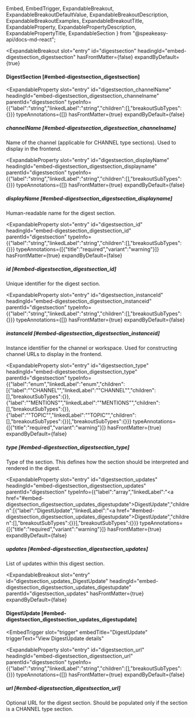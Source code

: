   Embed,
  EmbedTrigger,
  ExpandableBreakout,
  ExpandableBreakoutDefaultValue,
  ExpandableBreakoutDescription,
  ExpandableBreakoutExamples,
  ExpandableBreakoutTitle,
  ExpandableProperty,
  ExpandablePropertyDescription,
  ExpandablePropertyTitle,
  ExpandableSection
} from "@speakeasy-api/docs-md-react";

<ExpandableSection>

<ExpandableBreakout
  slot="entry"
  id="digestsection"
  headingId="embed-digestsection_digestsection"
  hasFrontMatter={false}
  expandByDefault={true}
>

<ExpandableBreakoutTitle slot="title">

#### DigestSection [#embed-digestsection_digestsection]

</ExpandableBreakoutTitle>

<ExpandableBreakoutDescription slot="description">

</ExpandableBreakoutDescription>

<ExpandableBreakoutExamples slot="examples">

</ExpandableBreakoutExamples>

<ExpandableBreakoutDefaultValue slot="defaultValue">

</ExpandableBreakoutDefaultValue>

</ExpandableBreakout>

<ExpandableProperty
  slot="entry"
  id="digestsection_channelName"
  headingId="embed-digestsection_digestsection_channelname"
  parentId="digestsection"
  typeInfo={{"label":"string","linkedLabel":"string","children":[],"breakoutSubTypes":{}}}
  typeAnnotations={[]}
  hasFrontMatter={true}
  expandByDefault={false}
>

<ExpandablePropertyTitle slot="title">

##### channelName [#embed-digestsection_digestsection_channelname]

</ExpandablePropertyTitle>

<ExpandablePropertyDescription slot="description">

Name of the channel (applicable for CHANNEL type sections). Used to display in the frontend.

</ExpandablePropertyDescription>

</ExpandableProperty>

<ExpandableProperty
  slot="entry"
  id="digestsection_displayName"
  headingId="embed-digestsection_digestsection_displayname"
  parentId="digestsection"
  typeInfo={{"label":"string","linkedLabel":"string","children":[],"breakoutSubTypes":{}}}
  typeAnnotations={[]}
  hasFrontMatter={true}
  expandByDefault={false}
>

<ExpandablePropertyTitle slot="title">

##### displayName [#embed-digestsection_digestsection_displayname]

</ExpandablePropertyTitle>

<ExpandablePropertyDescription slot="description">

Human-readable name for the digest section.

</ExpandablePropertyDescription>

</ExpandableProperty>

<ExpandableProperty
  slot="entry"
  id="digestsection_id"
  headingId="embed-digestsection_digestsection_id"
  parentId="digestsection"
  typeInfo={{"label":"string","linkedLabel":"string","children":[],"breakoutSubTypes":{}}}
  typeAnnotations={[{"title":"required","variant":"warning"}]}
  hasFrontMatter={true}
  expandByDefault={false}
>

<ExpandablePropertyTitle slot="title">

##### id [#embed-digestsection_digestsection_id]

</ExpandablePropertyTitle>

<ExpandablePropertyDescription slot="description">

Unique identifier for the digest section.

</ExpandablePropertyDescription>

</ExpandableProperty>

<ExpandableProperty
  slot="entry"
  id="digestsection_instanceId"
  headingId="embed-digestsection_digestsection_instanceid"
  parentId="digestsection"
  typeInfo={{"label":"string","linkedLabel":"string","children":[],"breakoutSubTypes":{}}}
  typeAnnotations={[]}
  hasFrontMatter={true}
  expandByDefault={false}
>

<ExpandablePropertyTitle slot="title">

##### instanceId [#embed-digestsection_digestsection_instanceid]

</ExpandablePropertyTitle>

<ExpandablePropertyDescription slot="description">

Instance identifier for the channel or workspace. Used for constructing channel URLs to display in the frontend.

</ExpandablePropertyDescription>

</ExpandableProperty>

<ExpandableProperty
  slot="entry"
  id="digestsection_type"
  headingId="embed-digestsection_digestsection_type"
  parentId="digestsection"
  typeInfo={{"label":"enum","linkedLabel":"enum","children":[{"label":"\"CHANNEL\"","linkedLabel":"\"CHANNEL\"","children":[],"breakoutSubTypes":{}},{"label":"\"MENTIONS\"","linkedLabel":"\"MENTIONS\"","children":[],"breakoutSubTypes":{}},{"label":"\"TOPIC\"","linkedLabel":"\"TOPIC\"","children":[],"breakoutSubTypes":{}}],"breakoutSubTypes":{}}}
  typeAnnotations={[{"title":"required","variant":"warning"}]}
  hasFrontMatter={true}
  expandByDefault={false}
>

<ExpandablePropertyTitle slot="title">

##### type [#embed-digestsection_digestsection_type]

</ExpandablePropertyTitle>

<ExpandablePropertyDescription slot="description">

Type of the section. This defines how the section should be interpreted and rendered in the digest.

</ExpandablePropertyDescription>

</ExpandableProperty>

<ExpandableProperty
  slot="entry"
  id="digestsection_updates"
  headingId="embed-digestsection_digestsection_updates"
  parentId="digestsection"
  typeInfo={{"label":"array","linkedLabel":"<a href=\"#embed-digestsection_digestsection_updates_digestupdate\">DigestUpdate</a>","children":[{"label":"DigestUpdate","linkedLabel":"<a href=\"#embed-digestsection_digestsection_updates_digestupdate\">DigestUpdate</a>","children":[],"breakoutSubTypes":{}}],"breakoutSubTypes":{}}}
  typeAnnotations={[{"title":"required","variant":"warning"}]}
  hasFrontMatter={true}
  expandByDefault={false}
>

<ExpandablePropertyTitle slot="title">

##### updates [#embed-digestsection_digestsection_updates]

</ExpandablePropertyTitle>

<ExpandablePropertyDescription slot="description">

List of updates within this digest section.

</ExpandablePropertyDescription>

</ExpandableProperty>

<ExpandableBreakout
  slot="entry"
  id="digestsection_updates_DigestUpdate"
  headingId="embed-digestsection_digestsection_updates_digestupdate"
  parentId="digestsection_updates"
  hasFrontMatter={true}
  expandByDefault={false}
>

<ExpandableBreakoutTitle slot="title">

#### DigestUpdate [#embed-digestsection_digestsection_updates_digestupdate]

</ExpandableBreakoutTitle>

<ExpandableBreakoutDescription slot="description">

</ExpandableBreakoutDescription>

<ExpandableBreakoutExamples slot="examples">

</ExpandableBreakoutExamples>

<ExpandableBreakoutDefaultValue slot="defaultValue">

</ExpandableBreakoutDefaultValue>

<Embed slot="embed">

<EmbedTrigger
  slot="trigger"
  embedTitle="DigestUpdate"
  triggerText="View DigestUpdate details"
>

<Embeddigestupdate />

</EmbedTrigger>

</Embed>

</ExpandableBreakout>

<ExpandableProperty
  slot="entry"
  id="digestsection_url"
  headingId="embed-digestsection_digestsection_url"
  parentId="digestsection"
  typeInfo={{"label":"string","linkedLabel":"string","children":[],"breakoutSubTypes":{}}}
  typeAnnotations={[]}
  hasFrontMatter={true}
  expandByDefault={false}
>

<ExpandablePropertyTitle slot="title">

##### url [#embed-digestsection_digestsection_url]

</ExpandablePropertyTitle>

<ExpandablePropertyDescription slot="description">

Optional URL for the digest section. Should be populated only if the section is a CHANNEL type section.

</ExpandablePropertyDescription>

</ExpandableProperty>

</ExpandableSection>